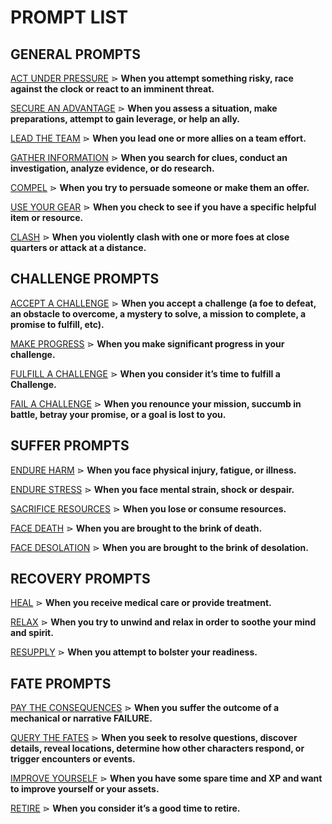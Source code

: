 # PROMPT LIST

## GENERAL PROMPTS

[ACT UNDER PRESSURE](/prompts/general-prompts#act-under-pressure)
⋗ **When you attempt something risky, race against the clock or react to an imminent threat.**

[SECURE AN ADVANTAGE](/prompts/general-prompts#secure-an-advantage)
⋗ **When you assess a situation, make preparations, attempt to gain leverage, or help an ally.**

[LEAD THE TEAM](/prompts/general-prompts#lead-the-team)
⋗ **When you lead one or more allies on a team effort.**

[GATHER INFORMATION](/prompts/general-prompts#gather-information)
⋗ **When you search for clues, conduct an investigation, analyze evidence, or do research.**

[COMPEL](/prompts/general-prompts#compel)
⋗ **When you try to persuade someone or make them an offer.**

[USE YOUR GEAR](/prompts/general-prompts#use-your-gear) 
⋗ **When you check to see if you have a specific helpful item or resource.**

[CLASH](/prompts/general-prompts#clash) 
⋗ **When you violently clash with one or more foes at close quarters or attack at a distance.**

## CHALLENGE PROMPTS

[ACCEPT A CHALLENGE](/prompts/challenge-prompts#accept-a-challenge)
⋗ **When you accept a challenge (a foe to defeat, an obstacle to overcome, a mystery to solve, a mission to complete, a promise to fulfill, etc).**

[MAKE PROGRESS](/prompts/challenge-prompts#make-progress)
⋗ **When you make significant progress in your challenge.**

[FULFILL A CHALLENGE](/prompts/challenge-prompts#fulfill-a-challenge)
⋗ **When you consider it’s time to fulfill a Challenge.**

[FAIL A CHALLENGE](/prompts/challenge-prompts#fail-a-challenge)
⋗ **When you renounce your mission, succumb in battle, betray your promise, or a goal is lost to you.**

## SUFFER PROMPTS

[ENDURE HARM](/prompts/suffer-prompts#endure-harm)
⋗ **When you face physical injury, fatigue, or illness.**

[ENDURE STRESS](/prompts/suffer-prompts#endure-stress)
⋗ **When you face mental strain, shock or despair.**

[SACRIFICE RESOURCES](/prompts/suffer-prompts#sacrifice-resources)
⋗ **When you lose or consume resources.**

[FACE DEATH](/prompts/suffer-prompts#face-death)
⋗ **When you are brought to the brink of death.**

[FACE DESOLATION](/prompts/suffer-prompts#face-desolation)
⋗ **When you are brought to the brink of desolation.**

## RECOVERY PROMPTS

[HEAL](/prompts/recovery-prompts#heal)
⋗ **When you receive medical care or provide treatment.**

[RELAX](/prompts/recovery-prompts#relax)
⋗ **When you try to unwind and relax in order to soothe your mind and spirit.**

[RESUPPLY](/prompts/recovery-prompts#resupply)
⋗ **When you attempt to bolster your readiness.**

## FATE PROMPTS

[PAY THE CONSEQUENCES](/prompts/fate-prompts#pay-the-consequences)
⋗ **When you suffer the outcome of a mechanical or narrative <span class="fuchsia">FAILURE</span>.**

[QUERY THE FATES](/prompts/fate-prompts#query-the-fates)
⋗ **When you seek to resolve questions, discover details, reveal locations, determine how other characters respond, or trigger encounters or events.**

[IMPROVE YOURSELF](/prompts/fate-prompts#improve-yourself)
⋗ **When you have some spare time and XP and want to improve yourself or your assets.**

[RETIRE](/prompts/fate-prompts#retire)
⋗ **When you consider it’s a good time to retire.**